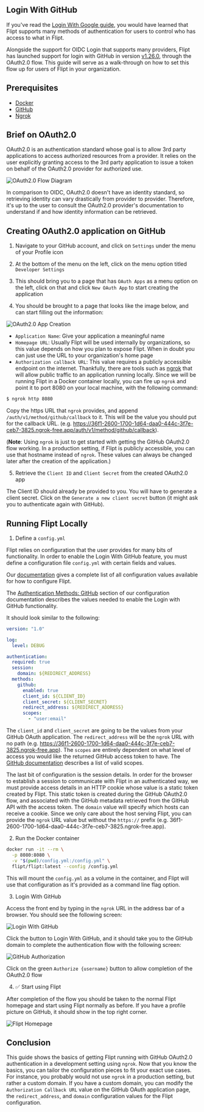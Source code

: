 ## Login With GitHub

If you've read the [Login With Google guide](/guides/login-with-google), you would have learned that Flipt supports many methods of authentication for users to control who has access to what in Flipt.

Alongside the support for OIDC Login that supports many providers, Flipt has launched support for login with GitHub in version [v1.26.0](https://github.com/flipt-io/flipt/tree/v1.26.0), through the OAuth2.0 flow. This guide will serve as a walk-through on how to set this flow up for users of Flipt in your organization.

## Prerequisites

- [Docker](https://www.docker.com/)
- [GitHub](https://github.com/)
- [Ngrok](https://ngrok.com/)

## Brief on OAuth2.0

OAuth2.0 is an authentication standard whose goal is to allow 3rd party applications to access authorized resources from a provider. It relies on the user explicitly granting access to the 3rd party application to issue a token on behalf of the OAuth2.0 provider for authorized use.

![OAuth2.0 Flow Diagram](/images/guides/login-with-github/oauth-flow-diagram.png)

In comparison to OIDC, OAuth2.0 doesn't have an identity standard, so retrieving identity can vary drastically from provider to provider. Therefore, it's up to the user to consult the OAuth2.0 provider's documentation to understand if and how identity information can be retrieved.

## Creating OAuth2.0 application on GitHub

1. Navigate to your GitHub account, and click on `Settings` under the menu of your Profile icon

2. At the bottom of the menu on the left, click on the menu option titled `Developer Settings`

3. This should bring you to a page that has `OAuth Apps` as a menu option on the left, click on that and click `New OAuth App` to start creating the application

4. You should be brought to a page that looks like the image below, and can start filling out the information:

![OAuth2.0 App Creation](/images/guides/login-with-github/oauth-registration.png)

- `Application Name`: Give your application a meaningful name
- `Homepage URL`: Usually Flipt will be used internally by organizations, so this value depends on how you plan to expose Flipt. When in doubt you can just use the URL to your organization's home page
- `Authorization callback URL`: This value requires a publicly accessible endpoint on the internet. Thankfully, there are tools such as [ngrok](https://ngrok.com/) that will allow public traffic to an application running locally. Since we will be running Flipt in a Docker container locally, you can fire up `ngrok` and point it to port 8080 on your local machine, with the following command:

```bash
$ ngrok http 8080
```

Copy the https URL that `ngrok` provides, and append `/auth/v1/method/github/callback` to it. This will be the value you should put for the callback URL. (e.g. https://36f1-2600-1700-1d64-daa0-444c-3f7e-ceb7-3825.ngrok-free.app/auth/v1/method/github/callback).

(**Note**: Using `ngrok` is just to get started with getting the GitHub OAuth2.0 flow working. In a production setting, if Flipt is publicly accessible, you can use that hostname instead of `ngrok`. These values can always be changed later after the creation of the application.)

5. Retrieve the `Client ID` and `Client Secret` from the created OAuth2.0 app

The Client ID should already be provided to you. You will have to generate a client secret. Click on the `Generate a new client secret` button (it might ask you to authenticate again with GitHub).

## Running Flipt Locally

1. Define a `config.yml`

Flipt relies on configuration that the user provides for many bits of functionality. In order to enable the Login With GitHub feature, you must define a configuration file `config.yml` with certain fields and values.

Our [documentation](https://www.flipt.io/docs/configuration/overview) gives a complete list of all configuration values available for how to configure Flipt.

The [Authentication Methods: GitHub](/configuration/overview#authentication-methods-github) section of our configuration documentation describes the values needed to enable the Login with GitHub functionality.

It should look similar to the following:

```yaml
version: "1.0"

log:
  level: DEBUG

authentication:
  required: true
  session:
    domain: ${REDIRECT_ADDRESS}
  methods:
    github:
      enabled: true
      client_id: ${CLIENT_ID}
      client_secret: ${CLIENT_SECRET}
      redirect_address: ${REDIRECT_ADDRESS}
      scopes:
        - "user:email"
```

The `client_id` and `client_secret` are going to be the values from your GitHub OAuth application. The `redirect_address` will be the `ngrok` URL with no path (e.g. https://36f1-2600-1700-1d64-daa0-444c-3f7e-ceb7-3825.ngrok-free.app). The `scopes` are entirely dependent on what level of access you would like the returned GitHub access token to have. The [GitHub documentation](https://docs.github.com/en/apps/oauth-apps/building-oauth-apps/scopes-for-oauth-apps) describes a list of valid scopes.

The last bit of configuration is the session details. In order for the browser to establish a session to communicate with Flipt in an authenticated way, we must provide access details in an HTTP cookie whose value is a static token created by Flipt. This static token is created during the GitHub OAuth2.0 flow, and associated with the GitHub metadata retrieved from the GitHub API with the access token. The `domain` value will specify which hosts can receive a cookie. Since we only care about the host serving Flipt, you can provide the `ngrok` URL value but without the `https://` prefix (e.g. 36f1-2600-1700-1d64-daa0-444c-3f7e-ceb7-3825.ngrok-free.app).

2. Run the Docker container

```bash
docker run -it --rm \
  -p 8080:8080 \
  -v "$(pwd)/config.yml:/config.yml" \
  flipt/flipt:latest --config /config.yml
```

This will mount the `config.yml` as a volume in the container, and Flipt will use that configuration as it's provided as a command line flag option.

3. Login With GitHub

Access the front end by typing in the `ngrok` URL in the address bar of a browser. You should see the following screen:

![Login With GitHub](/images/guides/login-with-github/login-with-github.png)

Click the button to Login With GitHub, and it should take you to the GitHub domain to complete the authentication flow with the following screen:

![GitHub Authorization](/images/guides/login-with-github/github-authorization.png)

Click on the green `Authorize {username}` button to allow completion of the OAuth2.0 flow

4. ✅ Start using Flipt

After completion of the flow you should be taken to the normal Flipt homepage and start using Flipt normally as before. If you have a profile picture on GitHub, it should show in the top right corner.

![Flipt Homepage](/images/guides/login-with-github/flipt-homepage.png)

## Conclusion

This guide shows the basics of getting Flipt running with GitHub OAuth2.0 authentication in a development setting using `ngrok`. Now that you know the basics, you can tailor the configuration pieces to fit your exact use cases. For instance, you probably would not use `ngrok` in a production setting, but rather a custom domain. If you have a custom domain, you can modify the `Authorization Callback URL` value on the GitHub OAuth application page, the `redirect_address`, and `domain` configuration values for the Flipt configuration.
